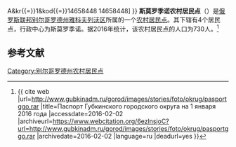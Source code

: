 {{Infobox Settlement
| official_name = 斯莫罗季诺农村居民点
| native_name = Смородинское сельское поселение
| settlement_type = [[农村居民点|农村居民点]]
| subdivision_type = [[国家|国家]]
| subdivision_type1 = [[州_(俄罗斯)|州]]
| subdivision_type2 = [[区_(苏联)|区]]
| subdivision_name = {{RUS}}
| subdivision_name1 = [[别尔哥罗德州|别尔哥罗德州]]
| subdivision_name2 = [[雅科夫列沃区|雅科夫列沃区]]
| seat_type = 行政中心
| seat = 斯莫罗季诺
| population_as_of=2016
| population_footnotes = <ref name=stat />
| population_total = 730
| coordinates_display = inline,title
| latd = 50 | latm = 48 | lats = 38 | latNS = N
| longd = 36 | longm = 32 | longs = 09 | longEW = E
| timezone = [[莫斯科时间|MSK]]
| utc_offset = +3
| blank_name = [[俄罗斯市政土地区划代码|OKTMO编码]]
| blank_info = [http://classif.spb.ru/classificators/view/tma.php?st{{=}}A&kr{{=}}1&kod{{=}}14658448 14658448]
}}
'''斯莫罗季诺农村居民点'''（{{lang-ru|Смородинское сельское поселение}}）是[[俄罗斯联邦|俄罗斯联邦]][[别尔哥罗德州|别尔哥罗德州]][[雅科夫列沃区|雅科夫列沃区]]所属的一个[[农村居民点|农村居民点]]。其下辖有4个居民点，行政中心为斯莫罗季诺。据2016年统计，该农村居民点的人口为730人。<ref name=stat>{{ cite web |url=http://www.gubkinadm.ru/gorod/images/stories/foto/okrug/pasportggo.rar |title=Паспорт Губкинского городского округа на 1 января 2016 года |accessdate=2016-02-02 |archiveurl=https://www.webcitation.org/6ezlnsjoC?url=http://www.gubkinadm.ru/gorod/images/stories/foto/okrug/pasportggo.rar |archivedate=2016-02-02 |language=ru |deadurl=yes }}</ref>

== 参考文献 ==
{{reflist}}

{{Russia-stub}}

[[Category:别尔哥罗德州农村居民点|Category:别尔哥罗德州农村居民点]]